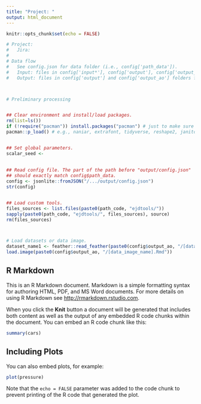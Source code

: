 ```yaml
---
title: "Project: "
output: html_document
---
```



```r
knitr::opts_chunk$set(echo = FALSE)
```

```r
# Project: 
#   Jira: 
# 
# Data flow
#   See config.json for data folder (i.e., config['path_data']).
#   Input: files in config['input*'], config['output'], config['output_pd'], and config['output_ad'] folders from config.json.
#   Output: files in config['output'] and config['output_ao'] folders from config.json.



# Preliminary processing


## Clear environment and install/load packages.
rm(list=ls())
if (!require("pacman")) install.packages("pacman") # just to make sure "pacman" is installed
pacman::p_load() # e.g., naniar, extrafont, tidyverse, reshape2, janitor, lubridate, jsonlite, arsenal, knitr, feather


## Set global parameters.
scalar_seed <- 
  
  
## Read config file. The part of the path before "output/config.json"
## should exactly match config$path_data.
config <- jsonlite::fromJSON("/.../output/config.json")
str(config)


## Load custom tools.
files_sources <- list.files(paste0(path_code, "ejdtools/"))
sapply(paste0(path_code, "ejdtools/", files_sources), source)
rm(files_sources)



# Load datasets or data image.
dataset_name1 <- feather::read_feather(paste0(config$output_ao, "/[dataset_name1].feather"))
load.image(paste0(config$output_ao, "/[data_image_name].Rmd"))
```

## R Markdown

This is an R Markdown document. Markdown is a simple formatting syntax for authoring HTML, PDF, and MS Word documents. For more details on using R Markdown see <http://rmarkdown.rstudio.com>.

When you click the **Knit** button a document will be generated that includes both content as well as the output of any embedded R code chunks within the document. You can embed an R code chunk like this:

```r
summary(cars)
```

## Including Plots

You can also embed plots, for example:

```r
plot(pressure)
```

Note that the `echo = FALSE` parameter was added to the code chunk to prevent printing of the R code that generated the plot.
